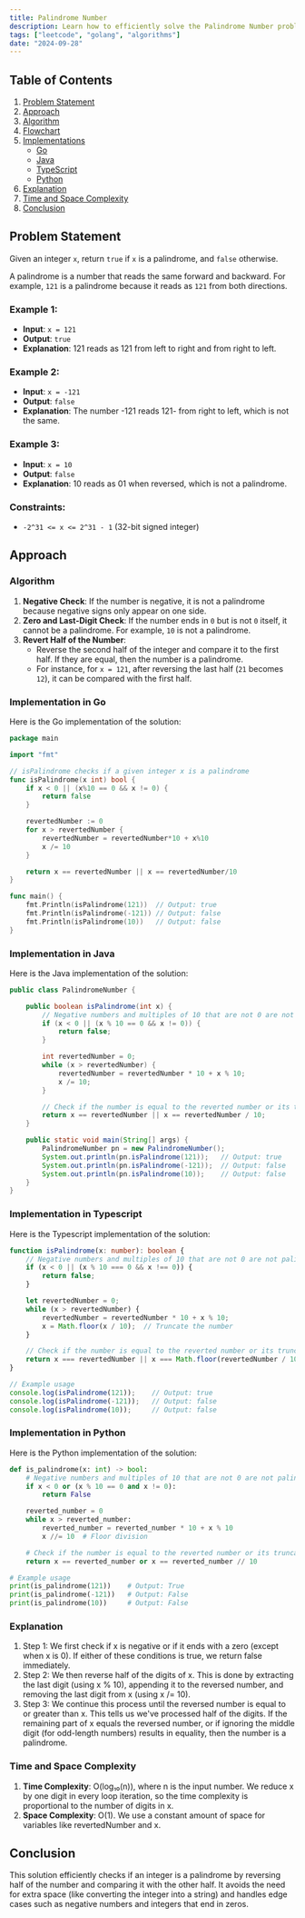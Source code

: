 ```yaml
---
title: Palindrome Number
description: Learn how to efficiently solve the Palindrome Number problem in Go, using simple arithmetic.
tags: ["leetcode", "golang", "algorithms"]
date: "2024-09-28"
---
```



## Table of Contents
1. [Problem Statement](#problem-statement)
2. [Approach](#approach)
3. [Algorithm](#algorithm)
4. [Flowchart](#flowchart)
5. [Implementations](#implementations)
   - [Go](#implementation-in-go)
   - [Java](#implementation-in-java)
   - [TypeScript](#implementation-in-typescript)
   - [Python](#implementation-in-python)
6. [Explanation](#explanation)
7. [Time and Space Complexity](#time-and-space-complexity)
8. [Conclusion](#conclusion)


## Problem Statement

Given an integer `x`, return `true` if `x` is a palindrome, and `false` otherwise.

A palindrome is a number that reads the same forward and backward. For example, `121` is a palindrome because it reads as `121` from both directions.

### Example 1:
- **Input**: `x = 121`
- **Output**: `true`
- **Explanation**: 121 reads as 121 from left to right and from right to left.

### Example 2:
- **Input**: `x = -121`
- **Output**: `false`
- **Explanation**: The number -121 reads 121- from right to left, which is not the same.

### Example 3:
- **Input**: `x = 10`
- **Output**: `false`
- **Explanation**: 10 reads as 01 when reversed, which is not a palindrome.

### Constraints:
- `-2^31 <= x <= 2^31 - 1` (32-bit signed integer)

## Approach

### Algorithm

1. **Negative Check**: If the number is negative, it is not a palindrome because negative signs only appear on one side.
2. **Zero and Last-Digit Check**: If the number ends in `0` but is not `0` itself, it cannot be a palindrome. For example, `10` is not a palindrome.
3. **Revert Half of the Number**: 
   - Reverse the second half of the integer and compare it to the first half. If they are equal, then the number is a palindrome.
   - For instance, for `x = 121`, after reversing the last half (`21` becomes `12`), it can be compared with the first half.


### Implementation in Go

Here is the Go implementation of the solution:

```go
package main

import "fmt"

// isPalindrome checks if a given integer x is a palindrome
func isPalindrome(x int) bool {
    if x < 0 || (x%10 == 0 && x != 0) {
        return false
    }

    revertedNumber := 0
    for x > revertedNumber {
        revertedNumber = revertedNumber*10 + x%10
        x /= 10
    }

    return x == revertedNumber || x == revertedNumber/10
}

func main() {
    fmt.Println(isPalindrome(121))  // Output: true
    fmt.Println(isPalindrome(-121)) // Output: false
    fmt.Println(isPalindrome(10))   // Output: false
}

```

### Implementation in Java

Here is the Java implementation of the solution:

```java
public class PalindromeNumber {

    public boolean isPalindrome(int x) {
        // Negative numbers and multiples of 10 that are not 0 are not palindromes
        if (x < 0 || (x % 10 == 0 && x != 0)) {
            return false;
        }

        int revertedNumber = 0;
        while (x > revertedNumber) {
            revertedNumber = revertedNumber * 10 + x % 10;
            x /= 10;
        }

        // Check if the number is equal to the reverted number or its truncated version (for odd length)
        return x == revertedNumber || x == revertedNumber / 10;
    }

    public static void main(String[] args) {
        PalindromeNumber pn = new PalindromeNumber();
        System.out.println(pn.isPalindrome(121));   // Output: true
        System.out.println(pn.isPalindrome(-121));  // Output: false
        System.out.println(pn.isPalindrome(10));    // Output: false
    }
}
```

### Implementation in Typescript

Here is the Typescript implementation of the solution:

```typescript
function isPalindrome(x: number): boolean {
    // Negative numbers and multiples of 10 that are not 0 are not palindromes
    if (x < 0 || (x % 10 === 0 && x !== 0)) {
        return false;
    }

    let revertedNumber = 0;
    while (x > revertedNumber) {
        revertedNumber = revertedNumber * 10 + x % 10;
        x = Math.floor(x / 10);  // Truncate the number
    }

    // Check if the number is equal to the reverted number or its truncated version (for odd length)
    return x === revertedNumber || x === Math.floor(revertedNumber / 10);
}

// Example usage
console.log(isPalindrome(121));    // Output: true
console.log(isPalindrome(-121));   // Output: false
console.log(isPalindrome(10));     // Output: false
```

### Implementation in Python

Here is the Python implementation of the solution:

```python
def is_palindrome(x: int) -> bool:
    # Negative numbers and multiples of 10 that are not 0 are not palindromes
    if x < 0 or (x % 10 == 0 and x != 0):
        return False

    reverted_number = 0
    while x > reverted_number:
        reverted_number = reverted_number * 10 + x % 10
        x //= 10  # Floor division

    # Check if the number is equal to the reverted number or its truncated version (for odd length)
    return x == reverted_number or x == reverted_number // 10

# Example usage
print(is_palindrome(121))    # Output: True
print(is_palindrome(-121))   # Output: False
print(is_palindrome(10))     # Output: False
```

### Explanation
1. Step 1: We first check if x is negative or if it ends with a zero (except when x is 0). If either of these conditions is true, we return false immediately.
2. Step 2: We then reverse half of the digits of x. This is done by extracting the last digit (using x % 10), appending it to the reversed number, and removing the last digit from x (using x /= 10).
3. Step 3: We continue this process until the reversed number is equal to or greater than x. This tells us we've processed half of the digits. If the remaining part of x equals the reversed number, or if ignoring the middle digit (for odd-length numbers) results in equality, then the number is a palindrome.


### Time and Space Complexity

1. **Time Complexity**: O(log₁₀(n)), where n is the input number. We reduce x by one digit in every loop iteration, so the time complexity is proportional to the number of digits in x.
2. **Space Complexity**: O(1). We use a constant amount of space for variables like revertedNumber and x.

## Conclusion
This solution efficiently checks if an integer is a palindrome by reversing half of the number and comparing it with the other half. It avoids the need for extra space (like converting the integer into a string) and handles edge cases such as negative numbers and integers that end in zeros.